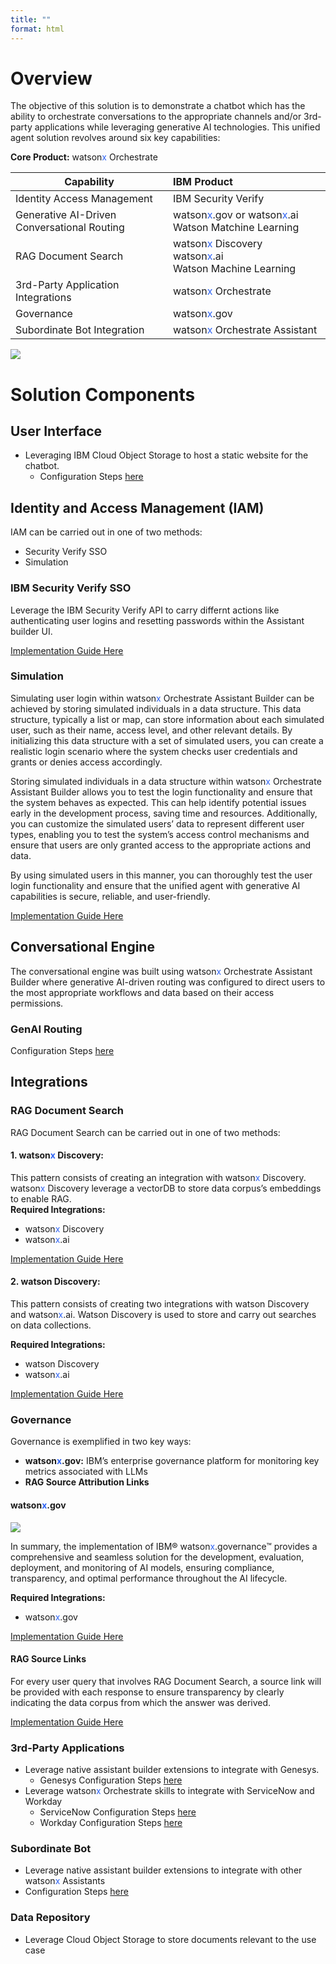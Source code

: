 ```yaml
---
title: ""
format: html
---
```


# Overview

The objective of this solution is to demonstrate a chatbot which has the ability to orchestrate conversations to the
appropriate channels and/or 3rd-party applications while leveraging generative AI technologies. This unified agent solution revolves around six key capabilities:

**Core Product:** watson<span style="color:#2c62f5;">x</span> Orchestrate

| Capability    | IBM Product |
| -------- |:-------|
| Identity Access Management  |  IBM Security Verify   |
| Generative AI-Driven Conversational Routing |  watson<span style="color:#2c62f5;">x</span>.gov or watson<span style="color:#2c62f5;">x</span>.ai <br /> Watson Matchine Learning   |
| RAG Document Search    | watson<span style="color:#2c62f5;">x</span> Discovery <br /> watson<span style="color:#2c62f5;">x</span>.ai<br /> Watson Machine Learning</div> |
| 3rd-Party Application Integrations    | watson<span style="color:#2c62f5;">x</span> Orchestrate |
| Governance   | watson<span style="color:#2c62f5;">x</span>.gov |
| Subordinate Bot Integration   | watson<span style="color:#2c62f5;">x</span> Orchestrate Assistant |

![](../../images/component_arch.png)

# Solution Components
## **User Interface**
* Leveraging IBM Cloud Object Storage to host a static website for the chatbot.
    * Configuration Steps [here](../implementation_methodology/imp-UI.html)

## **Identity and Access Management (IAM)**
IAM can be carried out in one of two methods:  

* Security Verify SSO
* Simulation

### **IBM Security Verify SSO**
Leverage the IBM Security Verify API to carry differnt actions like authenticating user logins and resetting passwords within the Assistant builder UI.

[Implementation Guide Here](../implementation_methodology/imp-verify-assis.html)

### **Simulation**
Simulating user login within watson<span style="color:#2c62f5;">x</span> Orchestrate Assistant Builder can be achieved by storing simulated individuals in a data structure. This data structure, typically a list or map, can store information about each simulated user, such as their name, access level, and other relevant details. By initializing this data structure with a set of simulated users, you can create a realistic login scenario where the system checks user credentials and grants or denies access accordingly.

Storing simulated individuals in a data structure within watson<span style="color:#2c62f5;">x</span> Orchestrate Assistant Builder allows you to test the login functionality and ensure that the system behaves as expected. This can help identify potential issues early in the development process, saving time and resources. Additionally, you can customize the simulated users' data to represent different user types, enabling you to test the system's access control mechanisms and ensure that users are only granted access to the appropriate actions and data.

By using simulated users in this manner, you can thoroughly test the user login functionality and ensure that the unified agent with generative AI capabilities is secure, reliable, and user-friendly.

[Implementation Guide Here](../implementation_methodology/imp-sim.html)

## **Conversational Engine**
The conversational engine was built using watson<span style="color:#2c62f5;">x</span> Orchestrate Assistant Builder where generative AI-driven routing was configured to direct users to the most appropriate workflows and data based on their access permissions.

### GenAI Routing
Configuration Steps [here](../implementation_methodology/imp-genai-rout.html)

## **Integrations**

### **RAG Document Search**
RAG Document Search can be carried out in one of two methods:

#### 1. **watson<span style="color:#2c62f5;">x</span> Discovery:**
This pattern consists of creating an integration with watson<span style="color:#2c62f5;">x</span> Discovery. watson<span style="color:#2c62f5;">x</span> Discovery leverage a vectorDB to store data corpus's embeddings to enable RAG. <br>
**Required Integrations:**

* watson<span style="color:#2c62f5;">x</span> Discovery
* watson<span style="color:#2c62f5;">x</span>.ai

[Implementation Guide Here](../implementation_methodology/watsonx-dis.html)

#### 2. **watson Discovery:**
This pattern consists of creating two integrations with watson Discovery and watson<span style="color:#2c62f5;">x</span>.ai. Watson Discovery is used to store and carry out searches on data collections.

**Required Integrations:**

* watson Discovery
* watson<span style="color:#2c62f5;">x</span>.ai

[Implementation Guide Here](../implementation_methodology/watson-dis.html)

### **Governance**
Governance is exemplified in two key ways:

* **watson<span style="color:#2c62f5;">x</span>.gov:** IBM's enterprise governance platform for monitoring key metrics associated with LLMs
* **RAG Source Attribution Links**

#### watson<span style="color:#2c62f5;">x</span>.gov
![](../../images/gov_arch.png)

In summary, the implementation of IBM® watson<span style="color:#2c62f5;">x</span>.governance™ provides a comprehensive and seamless solution for the development, evaluation, deployment, and monitoring of AI models, ensuring compliance, transparency, and optimal performance throughout the AI lifecycle.

**Required Integrations:** 

* watson<span style="color:#2c62f5;">x</span>.gov

[Implementation Guide Here](../implementation_methodology/watsonx-gov.html)

#### RAG Source Links
For every user query that involves RAG Document Search, a source link will be provided with each response to ensure transparency by clearly indicating the data corpus from which the answer was derived.

[Implementation Guide Here](../implementation_methodology/rag-attr-links.html)

### **3rd-Party Applications**
* Leverage native assistant builder extensions to integrate with Genesys.
    * Genesys Configuration Steps [here](../implementation_methodology/imp-genesys.html)
* Leverage watson<span style="color:#2c62f5;">x</span> Orchestrate skills to integrate with ServiceNow and Workday
    * ServiceNow Configuration Steps [here](../implementation_methodology/imp-snow.html)
    * Workday Configuration Steps [here](../implementation_methodology/imp-workday.html)

### **Subordinate Bot**
* Leverage native assistant builder extensions to integrate with other watson<span style="color:#2c62f5;">x</span> Assistants
* Configuration Steps [here](../implementation_methodology/imp-assis-ext.html)

### **Data Repository**
* Leverage Cloud Object Storage to store documents relevant to the use case
